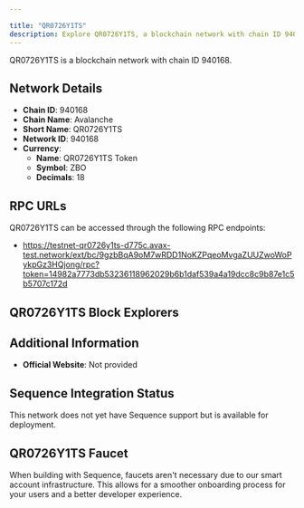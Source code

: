 ```yaml
---

title: "QR0726Y1TS"
description: Explore QR0726Y1TS, a blockchain network with chain ID 940168. Learn about its native currency, QR0726Y1TS Token, and how to interact with the network.
---
```




QR0726Y1TS is a blockchain network with chain ID 940168.

## Network Details

- **Chain ID**: 940168
- **Chain Name**: Avalanche
- **Short Name**: QR0726Y1TS
- **Network ID**: 940168
- **Currency**: 
  - **Name**: QR0726Y1TS Token
  - **Symbol**: ZBO
  - **Decimals**: 18

## RPC URLs

QR0726Y1TS can be accessed through the following RPC endpoints:

- https://testnet-qr0726y1ts-d775c.avax-test.network/ext/bc/9gzbBqA9oM7wRDD1NoKZPqeoMvgaZUUZwoWoPykpGz3HQjong/rpc?token=14982a7773db53236118962029b6b1daf539a4a19dcc8c9b87e1c5b5707c172d

## QR0726Y1TS Block Explorers



## Additional Information

- **Official Website**: Not provided

## Sequence Integration Status

This network does not yet have Sequence support but is available for deployment.

## QR0726Y1TS Faucet

When building with Sequence, faucets aren't necessary due to our smart account infrastructure. This allows for a smoother onboarding process for your users and a better developer experience.
